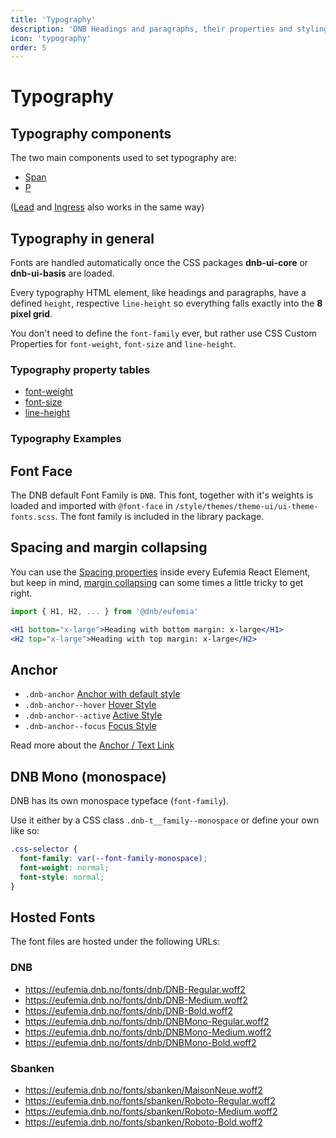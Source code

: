 ```yaml
---
title: 'Typography'
description: 'DNB Headings and paragraphs, their properties and styling.'
icon: 'typography'
order: 5
---
```



# Typography

## Typography components

The two main components used to set typography are:

- [Span](uilib/elements/span)
- [P](uilib/elements/paragraph)

([Lead](uilib/elements/lead) and [Ingress](uilib/elements/ingress) also works in the same way)

## Typography in general

Fonts are handled automatically once the CSS packages **dnb-ui-core** or **dnb-ui-basis** are loaded.

Every typography HTML element, like headings and paragraphs, have a defined `height`, respective `line-height` so everything falls exactly into the **8 pixel grid**.

You don't need to define the `font-family` ever, but rather use CSS Custom Properties for `font-weight`, `font-size` and `line-height`.

### Typography property tables

- [font-weight](/uilib/typography/font-weight)
- [font-size](/uilib/typography/font-size)
- [line-height](/uilib/typography/line-height)

### Typography Examples

<TypographyVariants />

## Font Face

The DNB default Font Family is `DNB`. This font, together with it's weights is loaded and imported with `@font-face` in `/style/themes/theme-ui/ui-theme-fonts.scss`. The font family is included in the library package.

## Spacing and margin collapsing

You can use the [Spacing properties](/uilib/layout/space/properties) inside every Eufemia React Element, but keep in mind, [margin collapsing](https://developer.mozilla.org/en-US/docs/Web/CSS/CSS_Box_Model/Mastering_margin_collapsing) can some times a little tricky to get right.

```jsx
import { H1, H2, ... } from '@dnb/eufemia'

<H1 bottom="x-large">Heading with bottom margin: x-large</H1>
<H2 top="x-large">Heading with top margin: x-large</H2>
```

## Anchor

- `.dnb-anchor` <a href="/" className="dnb-anchor">Anchor with default style</a>
- `.dnb-anchor--hover` <a href="/" className="dnb-anchor dnb-anchor--hover">Hover Style</a>
- `.dnb-anchor--active` <a href="/" className="dnb-anchor dnb-anchor--active">Active Style</a>
- `.dnb-anchor--focus` <a href="/" className="dnb-anchor dnb-anchor--focus">Focus Style</a>

Read more about the [Anchor / Text Link](/uilib/components/anchor)

## DNB Mono (monospace)

DNB has its own monospace typeface (`font-family`).

Use it either by a CSS class `.dnb-t__family--monospace` or define your own like so:

```css
.css-selector {
  font-family: var(--font-family-monospace);
  font-weight: normal;
  font-style: normal;
}
```

## Hosted Fonts

The font files are hosted under the following URLs:

### DNB

- https://eufemia.dnb.no/fonts/dnb/DNB-Regular.woff2
- https://eufemia.dnb.no/fonts/dnb/DNB-Medium.woff2
- https://eufemia.dnb.no/fonts/dnb/DNB-Bold.woff2
- https://eufemia.dnb.no/fonts/dnb/DNBMono-Regular.woff2
- https://eufemia.dnb.no/fonts/dnb/DNBMono-Medium.woff2
- https://eufemia.dnb.no/fonts/dnb/DNBMono-Bold.woff2

### Sbanken

- https://eufemia.dnb.no/fonts/sbanken/MaisonNeue.woff2
- https://eufemia.dnb.no/fonts/sbanken/Roboto-Regular.woff2
- https://eufemia.dnb.no/fonts/sbanken/Roboto-Medium.woff2
- https://eufemia.dnb.no/fonts/sbanken/Roboto-Bold.woff2
